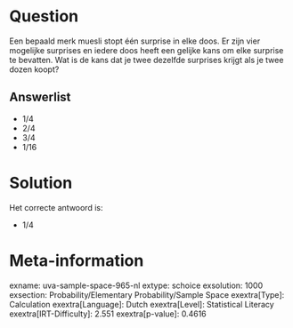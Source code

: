 Question
========

Een bepaald merk muesli stopt één surprise in elke doos. Er zijn vier
mogelijke surprises en iedere doos heeft een gelijke kans om elke
surprise te bevatten. Wat is de kans dat je twee dezelfde surprises
krijgt als je twee dozen koopt?


Answerlist
----------

* 1/4
* 2/4
* 3/4
* 1/16

Solution
========

Het correcte antwoord is: 

* 1/4

Meta-information
================
exname: uva-sample-space-965-nl
extype: schoice
exsolution: 1000
exsection: Probability/Elementary Probability/Sample Space
exextra[Type]: Calculation
exextra[Language]: Dutch
exextra[Level]: Statistical Literacy
exextra[IRT-Difficulty]: 2.551
exextra[p-value]: 0.4616
